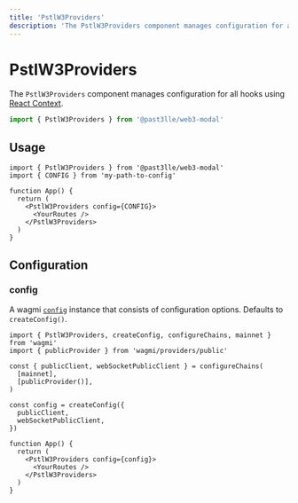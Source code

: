 ```yaml
---
title: 'PstlW3Providers'
description: 'The PstlW3Providers component manages configuration for all hooks using React Context.'
---
```


# PstlW3Providers

The `PstlW3Providers` component manages configuration for all hooks using [React Context](https://reactjs.org/docs/context.html).

```ts
import { PstlW3Providers } from '@past3lle/web3-modal'
```

## Usage

```tsx
import { PstlW3Providers } from '@past3lle/web3-modal'
import { CONFIG } from 'my-path-to-config'

function App() {
  return (
    <PstlW3Providers config={CONFIG}>
      <YourRoutes />
    </PstlW3Providers>
  )
}
```

## Configuration

### config

A wagmi [`config`](/react/config) instance that consists of configuration options. Defaults to `createConfig()`.

```tsx {8-12,16}
import { PstlW3Providers, createConfig, configureChains, mainnet } from 'wagmi'
import { publicProvider } from 'wagmi/providers/public'

const { publicClient, webSocketPublicClient } = configureChains(
  [mainnet],
  [publicProvider()],
)

const config = createConfig({
  publicClient,
  webSocketPublicClient,
})

function App() {
  return (
    <PstlW3Providers config={config}>
      <YourRoutes />
    </PstlW3Providers>
  )
}
```